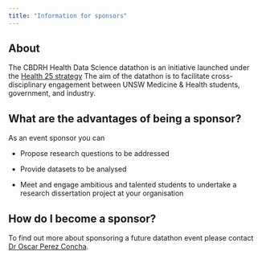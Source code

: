 ```yaml
---
title: "Information for sponsors"
---
```


## About

The CBDRH Health Data Science datathon is an initiative launched under the [Health 25 strategy](https://www.unsw.edu.au/content/dam/pdfs/unsw-adobe-websites/medicine/faculty/2022-06-Health-25-Medicine-Health-Strategy.pdf){target="_blank"} The aim of the datathon is to facilitate cross-disciplinary engagement between UNSW Medicine & Health students, government, and industry.

## What are the advantages of being a sponsor?

As an event sponsor you can 

* Propose research questions to be addressed

* Provide datasets to be analysed

* Meet and engage ambitious and talented students to undertake a research dissertation project at your organisation

## How do I become a sponsor?

To find out more about sponsoring a future datathon event please contact <a href="mailto:o.perezconcha@unsw.edu.au">Dr Oscar Perez Concha</a>.
